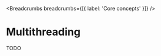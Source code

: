 
<MetaTags
  title="Tuono - Multithreading"
  canonical="https://tuono.dev/documentation/core-concepts/multithreading"
/>


<Breadcrumbs breadcrumbs={[{ label: 'Core concepts' }]} />

# Multithreading

TODO
